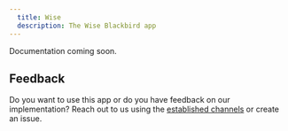 ```yaml
---
  title: Wise
  description: The Wise Blackbird app
---
```


<LinkCard title="View on Github" target="_blank" href="https://github.com/bb-io/Wise" icon="github" />

Documentation coming soon.

## Feedback

Do you want to use this app or do you have feedback on our implementation? Reach out to us using the [established channels](https://www.blackbird.io/) or create an issue.

